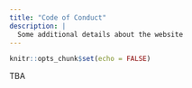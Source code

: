 ```yaml
---
title: "Code of Conduct"
description: |
  Some additional details about the website
---
```


```r
knitr::opts_chunk$set(echo = FALSE)
```

TBA